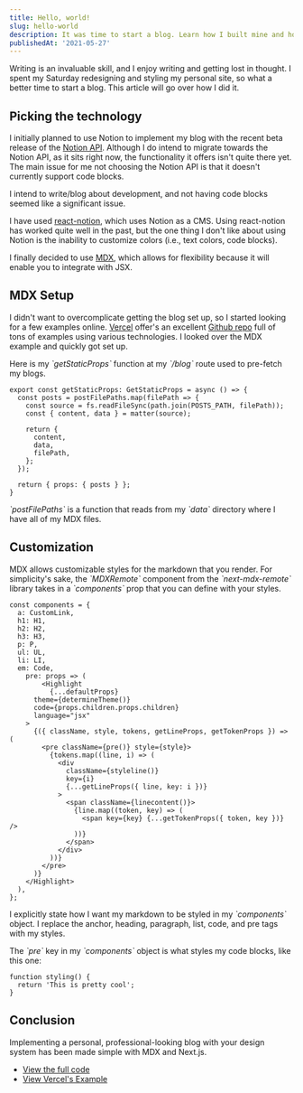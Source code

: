 ```yaml
---
title: Hello, world!
slug: hello-world
description: It was time to start a blog. Learn how I built mine and how to build one of your own.
publishedAt: '2021-05-27'
---
```


Writing is an invaluable skill, and I enjoy writing and getting lost in thought. I spent my Saturday redesigning and styling my personal site, so what a better time to start a blog. This article will go over how I did it.

## Picking the technology

I initially planned to use Notion to implement my blog with the recent beta release of the [Notion API](https://developers.notion.com/). Although I do intend to migrate towards the Notion API, as it sits right now, the functionality it offers isn't quite there yet. The main issue for me not choosing the Notion API is that it doesn't currently support code blocks.

I intend to write/blog about development, and not having code blocks seemed like a significant issue.

I have used [react-notion](https://github.com/splitbee/react-notion), which uses Notion as a CMS. Using react-notion has worked quite well in the past, but the one thing I don't like about using Notion is the inability to customize colors (i.e., text colors, code blocks).

I finally decided to use [MDX](https://mdxjs.com/), which allows for flexibility because it will enable you to integrate with JSX.

## MDX Setup

I didn't want to overcomplicate getting the blog set up, so I started looking for a few examples online. [Vercel](https://vercel.com) offer's an excellent [Github repo](https://github.com/vercel/next.js/tree/canary/examples) full of tons of examples using various technologies. I looked over the MDX example and quickly got set up.

Here is my _\`getStaticProps\`_ function at my _\`/blog\`_ route used to pre-fetch my blogs.

```
export const getStaticProps: GetStaticProps = async () => {
  const posts = postFilePaths.map(filePath => {
    const source = fs.readFileSync(path.join(POSTS_PATH, filePath));
    const { content, data } = matter(source);

    return {
      content,
      data,
      filePath,
    };
  });

  return { props: { posts } };
}
```

_\`postFilePaths\`_ is a function that reads from my _\`data\`_ directory where I
have all of my MDX files.

## Customization

MDX allows customizable styles for the markdown that you render. For simplicity's sake, the _\`MDXRemote\`_ component from the _\`next-mdx-remote\`_ library takes in a _\`components\`_ prop that you can define with your styles.

```
const components = {
  a: CustomLink,
  h1: H1,
  h2: H2,
  h3: H3,
  p: P,
  ul: UL,
  li: LI,
  em: Code,
	pre: props => (
		<Highlight
		  {...defaultProps}
      theme={determineTheme()}
      code={props.children.props.children}
      language="jsx"
    >
      {({ className, style, tokens, getLineProps, getTokenProps }) => (
        <pre className={pre()} style={style}>
          {tokens.map((line, i) => (
            <div
              className={styleline()}
              key={i}
              {...getLineProps({ line, key: i })}
            >
              <span className={linecontent()}>
                {line.map((token, key) => (
                  <span key={key} {...getTokenProps({ token, key })} />
                ))}
              </span>
            </div>
          ))}
        </pre>
      )}
    </Highlight>
  ),
};
```

I explicitly state how I want my markdown to be styled in my _\`components\`_ object. I replace the anchor, heading, paragraph, list, code, and pre tags with my styles.

The _\`pre\`_ key in my _\`components\`_ object is what styles my code blocks, like this one:

```
function styling() {
  return 'This is pretty cool';
}
```

## Conclusion

Implementing a personal, professional-looking blog with your design system has been made simple with MDX and Next.js.

- [View the full code](https://github.com/jakequinter/jakequinter.io)
- [View Vercel's Example](https://github.com/vercel/next.js/tree/canary/examples/with-mdx-remote)
